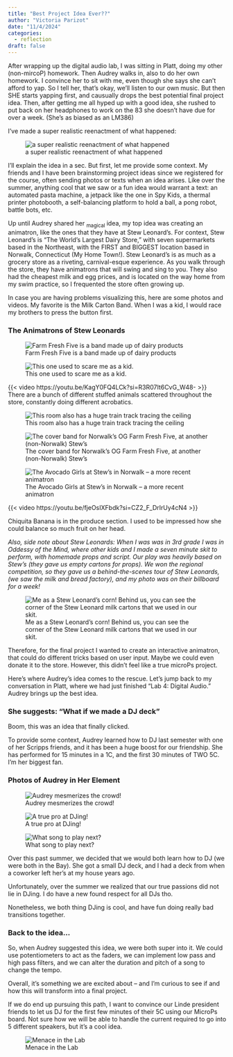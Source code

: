 ```yaml
---
title: "Best Project Idea Ever??"
author: "Victoria Parizot"
date: "11/4/2024"
categories:
  - reflection
draft: false
---
```


After wrapping up the digital audio lab, I was sitting in Platt, doing my other (non-mircoP) homework. Then Audrey walks in, also to do her own homework. I convince her to sit with me, even though she says she can't afford to yap. So I tell her, that's okay, we'll listen to our own music. But then SHE starts yapping first, and causually drops the best potential final project idea. Then, after getting me all hyped up with a good idea, she rushed to put back on her headphones to work on the 83 she doesn't have due for over a week. (She's as biased as an LM386)

I've made a super realistic reenactment of what happened:

![a super realistic reenactment of what happened](images/AudreyComic.jpeg) 

I'll explain the idea in a sec. But first, let me provide some context. My friends and I have been brainstorming project ideas since we registered for the course, often sending photos or texts when an idea arises. Like over the summer, anything cool that we saw or a fun idea would warrant a text: an automated pasta machine, a jetpack like the one in Spy Kids, a thermal printer photobooth, a self-balancing platform to hold a ball, a pong robot, battle bots, etc. 

Up until Audrey shared her ~magical~ idea, my top idea was creating an animatron, like the ones that they have at Stew Leonard's. For context, Stew Leonard's is "The World's Largest Dairy Store," with seven supermarkets based in the Northeast, with the FIRST and BIGGEST location based in Norwalk, Connecticut (My Home Town!). Stew Leonard's is as much as a grocery store as a riveting, carnival-esque experience. As you walk through the store, they have animatrons that will swing and sing to you. They also had the cheapest milk and egg prices, and is located on the way home from my swim practice, so I frequented the store often growing up. 

In case you are having problems visualizing this, here are some photos and videos. My favorite is the Milk Carton Band. When I was a kid, I would race my brothers to press the button first.

### The Animatrons of Stew Leonards
![Farm Fresh Five is a band made up of dairy products](images/stew2.jpg)

![This one used to scare me as a kid.](images/stews3.png) 

{{< video https://youtu.be/KagY0FQ4LCk?si=R3R07It6CvG_W48- >}}
<figcaption>There are a bunch of different stuffed animals scattered throughout the store, constantly doing different acrobatics. </figcaption>


![This room also has a huge train track tracing the ceiling](images/stews4.jpg) 

![The cover band for Norwalk's OG Farm Fresh Five, at another (non-Norwalk) Stew's](images/stews5.jpg) 

![The Avocado Girls at Stew's in Norwalk -- a more recent animatron](images/setws1.jpg) 

{{< video https://youtu.be/fjeOsIXFbdk?si=CZ2_F_DrIrUy4cN4 >}}

<figcaption>Chiquita Banana is in the produce section. I used to be impressed how she could balance so much fruit on her head. </figcaption>


<em> Also, side note about Stew Leonards: When I was was in 3rd grade I was in Oddessy of the Mind, where other kids and I made a seven minute skit to perform, with homemade props and script. Our play was heavily based on Stew's (they gave us empty cartons for props). We won the regional competition, so they gave us a behind-the-scenes tour of Stew Leonards, (we saw the milk and bread factory), and my photo was on their billboard for a week! </em>

![Me as a Stew Leonard's corn! Behind us, you can see the corner of the Stew Leonard milk cartons that we used in our skit.](images/stewsOM.jpeg) 

Therefore, for the final project I wanted to create an interactive animatron, that could do different tricks based on user input. Maybe we could even donate it to the store. However, this didn't feel like a true microPs project. 

Here's where Audrey's idea comes to the rescue. Let's jump back to my conversation in Platt, where we had just finished "Lab 4: Digital Audio." Audrey brings up the best idea. 

### She suggests: "What if we made a DJ deck"

Boom, this was an idea that finally clicked. 

To provide some context, Audrey learned how to DJ last semester with one of her Scripps friends, and it has been a huge boost for our friendship. She has performed for 15 minutes in a 1C, and the first 30 minutes of TWO 5C. I'm her biggest fan. 

### Photos of Audrey in Her Element

![Audrey mesmerizes the crowd!](images/MUDD2024F_12.jpg) 

![A true pro at DJing!](images/MUDD2024F_13.jpg) 

![What song to play next?](images/MUDD2024F_17.jpg) 

Over this past summer, we decided that we would both learn how to DJ (we were both in the Bay). She got a small DJ deck, and I had a deck from when a coworker left her's at my house years ago. 

Unfortunately, over the summer we realized that our true passions did not lie in DJing. I do have a new found respect for all DJs tho.

Nonetheless, we both thing DJing is cool, and have fun doing really bad transitions together.

### Back to the idea...

So, when Audrey suggested this idea, we were both super into it. We could use potentiometers to act as the faders, we can implement low pass and high pass filters, and we can alter the duration and pitch of a song to change the tempo.

Overall, it's something we are excited about -- and I'm curious to see if and how this will transform into a final project. 

If we do end up pursuing this path, I want to convince our Linde president friends to let us DJ for the first few minutes of their 5C using our MicroPs board. Not sure how we will be able to handle the current required to go into 5 different speakers, but it's a cool idea. 

![Menace in the Lab](images/donttrustaudrey.jpeg) 


